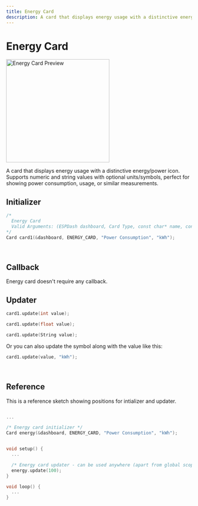 ```yaml
---
title: Energy Card
description: A card that displays energy usage with a distinctive energy/power icon. Supports numeric and string values with optional units/symbols, perfect for showing power consumption, usage, or similar measurements.
---
```



# Energy Card

<ProCallout />

<img className="card-preview" src="/img/v4/energy-card.png" width="280px" alt="Energy Card Preview" />

A card that displays energy usage with a distinctive energy/power icon. Supports numeric and string values with optional units/symbols, perfect for showing power consumption, usage, or similar measurements.

## Initializer

```cpp
/* 
  Energy Card
  Valid Arguments: (ESPDash dashboard, Card Type, const char* name, const char* symbol (optional) )
*/
Card card1(&dashboard, ENERGY_CARD, "Power Consumption", "kWh");
```

<br/>

## Callback

<Callout>
Energy card doesn't require any callback.
</Callout>

<br/>

## Updater

```cpp
card1.update(int value);
```

```cpp
card1.update(float value);
```

```cpp
card1.update(String value);
```

Or you can also update the symbol along with the value like this:

```cpp
card1.update(value, "kWh");
```

<br/>

## Reference

This is a reference sketch showing positions for intializer and updater.

```cpp

...

/* Energy card initializer */
Card energy(&dashboard, ENERGY_CARD, "Power Consumption", "kWh");


void setup() {
  ...

  /* Energy card updater - can be used anywhere (apart from global scope) */
  energy.update(100);
}

void loop() {
  ...
}

```

